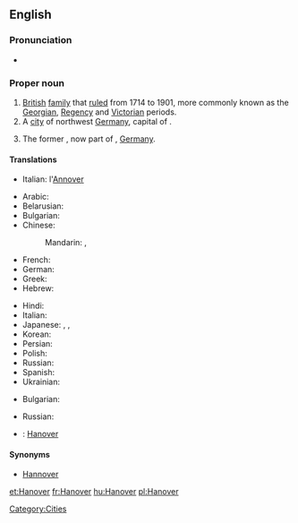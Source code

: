 ==English==

===Pronunciation===
*{{IPA|/ˈhænˌoʊvɚ/}}

===Proper noun===
{{en-proper noun}}

# [[British]] [[family]] that [[rule]]d from 1714 to 1901, more commonly known as the [[Georgian]], [[Regency]] and [[Victorian]] periods.
# A [[city]] of northwest [[Germany]], capital of {{pedlink|Lower Saxony}}.
# {{historical}} The former {{pedlink|Kingdom of Hanover}}, now part of {{pedlink|Lower Saxony}}, [[Germany]].

====Translations====
{{trans-top|British royal family}}
* Italian: l'[[Annover]] {{m}}
{{trans-mid}}
{{trans-bottom}}

{{trans-top|German city}}
* Arabic: {{t|ar|هانوفر|m|tr=hanuufar}}
* Belarusian: {{t|be|Гановер|m|tr=Hanóver|xs=Belarusian}}
* Bulgarian: {{t|bg|Хановер|m|tr=Hanóver}}
* Chinese:
*: Mandarin: {{t|cmn|漢諾威|sc=Hani}}, {{t|cmn|汉诺威|tr=Hànnuòwēi|sc=Hani}}
* French: {{t+|fr|Hanovre|m}}
* German: {{t+|de|Hannover|n}}
* Greek: {{t|el|Αννόβερο|tr=Annóvero}}
* Hebrew: {{t|he|הנובר}}
{{trans-mid}}
* Hindi: {{t|hi|हनोवर|tr=hanōvar|xs=Hindi}}
* Italian: {{t|it|Annover|f}}
* Japanese: {{t|ja|ハノーファー|tr=Hanōfā}}, {{t|ja|ハノーヴァー|tr=Hanōvā}}, {{t|ja|ハノーバー|tr=Hanōbā}}
* Korean: {{t|ko|하노버|tr=Hanobeo}}
* Persian: {{t|fa|هانوفر}}
* Polish: {{t|pl|Hanower|m}}
* Russian: {{t|ru|Ганновер|m|tr=Gannóver}}
* Spanish: {{t|es|Hanóver|m}}
* Ukrainian: {{t|uk|Ганновер|m|tr=Hannóver|xs=Ukrainian}}
{{trans-bottom}}

{{trans-top|kingdom}}
* Bulgarian: {{t|bg|Хановер|m|tr=Hanóver}}
{{trans-mid}}
* Russian: {{t|ru|Ганновер|m|tr=Gannóver}}
{{trans-bottom}}

{{checktrans-top}}
* {{ttbc|Catalan}}: [[Hanover]]
{{trans-mid}}
{{trans-bottom}}

====Synonyms====
* [[Hannover]]

[[Category:Cities]]

[[et:Hanover]]
[[fr:Hanover]]
[[hu:Hanover]]
[[pl:Hanover]]
